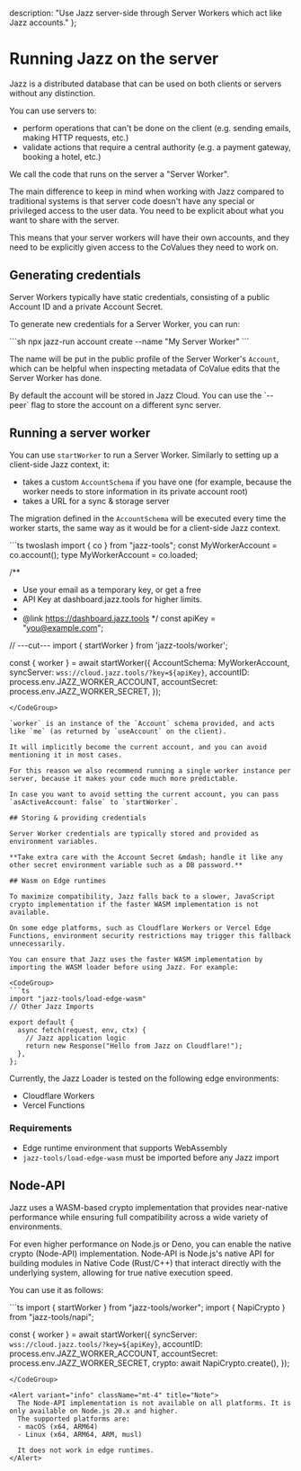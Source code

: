   description: "Use Jazz server-side through Server Workers which act like Jazz accounts."
};


# Running Jazz on the server

Jazz is a distributed database that can be used on both clients or servers without any distinction.

You can use servers to:
- perform operations that can't be done on the client (e.g. sending emails, making HTTP requests, etc.)
- validate actions that require a central authority (e.g. a payment gateway, booking a hotel, etc.)

We call the code that runs on the server a "Server Worker".

The main difference to keep in mind when working with Jazz compared to traditional systems is that server code doesn't have any
special or privileged access to the user data. You need to be explicit about what you want to share with the server.

This means that your server workers will have their own accounts, and they need to be explicitly given access to the CoValues they need to work on.

## Generating credentials

Server Workers typically have static credentials, consisting of a public Account ID and a private Account Secret.

To generate new credentials for a Server Worker, you can run:

<CodeGroup>
```sh
npx jazz-run account create --name "My Server Worker"
```
</CodeGroup>

The name will be put in the public profile of the Server Worker's `Account`, which can be helpful when inspecting metadata of CoValue edits that the Server Worker has done.

<Alert variant="info" className="mt-4" title="Note">
  By default the account will be stored in Jazz Cloud. You can use the `--peer` flag to store the account on a different sync server.
</Alert>

## Running a server worker

You can use `startWorker` to run a Server Worker. Similarly to setting up a client-side Jazz context, it:

- takes a custom `AccountSchema` if you have one (for example, because the worker needs to store information in its private account root)
- takes a URL for a sync & storage server

The migration defined in the `AccountSchema` will be executed every time the worker starts, the same way as it would be for a client-side Jazz context.

<CodeGroup>
```ts twoslash
import { co } from "jazz-tools";
const MyWorkerAccount = co.account();
type MyWorkerAccount = co.loaded<typeof MyWorkerAccount>;

/**
 * Use your email as a temporary key, or get a free
 * API Key at dashboard.jazz.tools for higher limits.
 * 
 * @link https://dashboard.jazz.tools
*/
const apiKey = "you@example.com";

// ---cut---
import { startWorker } from 'jazz-tools/worker';

const { worker } = await startWorker({
  AccountSchema: MyWorkerAccount,
  syncServer: `wss://cloud.jazz.tools/?key=${apiKey}`,
  accountID: process.env.JAZZ_WORKER_ACCOUNT,
  accountSecret: process.env.JAZZ_WORKER_SECRET,
});
```
</CodeGroup>

`worker` is an instance of the `Account` schema provided, and acts like `me` (as returned by `useAccount` on the client).

It will implicitly become the current account, and you can avoid mentioning it in most cases.

For this reason we also recommend running a single worker instance per server, because it makes your code much more predictable.

In case you want to avoid setting the current account, you can pass `asActiveAccount: false` to `startWorker`.

## Storing & providing credentials

Server Worker credentials are typically stored and provided as environment variables.

**Take extra care with the Account Secret &mdash; handle it like any other secret environment variable such as a DB password.**

## Wasm on Edge runtimes

To maximize compatibility, Jazz falls back to a slower, JavaScript crypto implementation if the faster WASM implementation is not available.

On some edge platforms, such as Cloudflare Workers or Vercel Edge Functions, environment security restrictions may trigger this fallback unnecessarily.

You can ensure that Jazz uses the faster WASM implementation by importing the WASM loader before using Jazz. For example:

<CodeGroup>
```ts
import "jazz-tools/load-edge-wasm"
// Other Jazz Imports

export default {
  async fetch(request, env, ctx) {
    // Jazz application logic
    return new Response("Hello from Jazz on Cloudflare!");
  },
};
```
</CodeGroup>

Currently, the Jazz Loader is tested on the following edge environments:
- Cloudflare Workers 
- Vercel Functions

### Requirements

- Edge runtime environment that supports WebAssembly
- `jazz-tools/load-edge-wasm` must be imported before any Jazz import


## Node-API
Jazz uses a WASM-based crypto implementation that provides near-native performance while ensuring full compatibility across a wide variety of environments.

For even higher performance on Node.js or Deno, you can enable the native crypto (Node-API) implementation. Node-API is Node.js's native API for building modules in Native Code (Rust/C++) 
that interact directly with the underlying system, allowing for true native execution speed.

You can use it as follows:

<CodeGroup>
```ts
import { startWorker } from "jazz-tools/worker";
import { NapiCrypto } from "jazz-tools/napi";

const { worker } = await startWorker({
  syncServer: `wss://cloud.jazz.tools/?key=${apiKey}`,
  accountID: process.env.JAZZ_WORKER_ACCOUNT,
  accountSecret: process.env.JAZZ_WORKER_SECRET,
  crypto: await NapiCrypto.create(),
});

```
</CodeGroup>

<Alert variant="info" className="mt-4" title="Note">
  The Node-API implementation is not available on all platforms. It is only available on Node.js 20.x and higher.
  The supported platforms are:
  - macOS (x64, ARM64)
  - Linux (x64, ARM64, ARM, musl)

  It does not work in edge runtimes.
</Alert>

